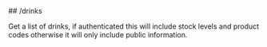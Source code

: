 
<MethodPill method="get" />
## /drinks

Get a list of drinks, if authenticated this will include stock levels and product codes otherwise it will only include public information.